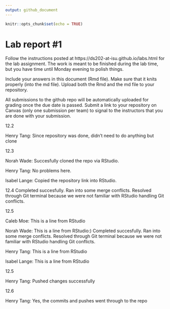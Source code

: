 ```yaml
---
output: github_document
---
```


<!-- README.md is generated from README.Rmd. Please edit the README.Rmd file -->


```r
knitr::opts_chunk$set(echo = TRUE)
```

# Lab report #1

Follow the instructions posted at https://ds202-at-isu.github.io/labs.html for the lab assignment. The work is meant to be finished during the lab time, but you have time until Monday evening to polish things.

Include your answers in this document (Rmd file). Make sure that it knits properly (into the md file). Upload both the Rmd and the md file to your repository.  

All submissions to the github repo will be automatically uploaded for grading once the due date is passed.
Submit a link to your repository on Canvas (only one submission per team) to signal to the instructors that you are done with your submission.


12.2

Henry Tang:
Since repository was done, didn't need to do anything but clone

12.3

Norah Wade: Succesfully cloned the repo via RStudio. 

Henry Tang: No problems here.

Isabel Lange: Copied the repository link into RStudio.

12.4
Completed succesfully. Ran into some merge conflicts. Resolved
through Git terminal because we were not familiar with RStudio handling Git conflicts.

12.5

Caleb Moe:
This is a line from RStudio

Norah Wade: This is a line from RStudio:)
Completed succesfully. Ran into some merge conflicts. Resolved
through Git terminal because we were not familiar with RStudio handling Git conflicts.

Henry Tang:
This is a line from RStudio

Isabel Lange:
This is a line from RStudio

12.5

Henry Tang:
Pushed changes successfully

12.6

Henry Tang:
Yes, the commits and pushes went through to the repo

